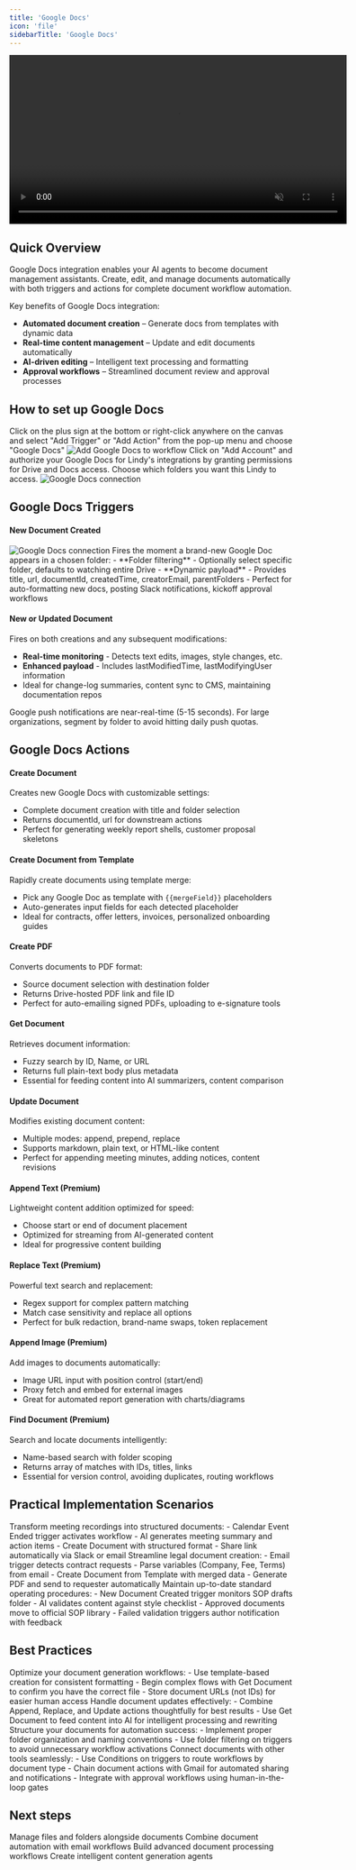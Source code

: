 ```yaml
---
title: 'Google Docs'
icon: 'file'
sidebarTitle: 'Google Docs'
---
```


<div style={{ display: 'flex', justifyContent: 'center', margin: '2rem 0' }}>
  <div className="video-card">
    <video
      src="/lindy-brand-assets/docs_0.mp4"
      width="600"
      autoPlay
      muted
      loop
      playsInline
      style={{ display: 'block', width: '100%', borderRadius: '16px' }}
    />
  </div>
</div>

## Quick Overview

Google Docs integration enables your AI agents to become document management assistants. Create, edit, and manage documents automatically with both triggers and actions for complete document workflow automation.

Key benefits of Google Docs integration:
- **Automated document creation** – Generate docs from templates with dynamic data
- **Real-time content management** – Update and edit documents automatically
- **AI-driven editing** – Intelligent text processing and formatting
- **Approval workflows** – Streamlined document review and approval processes

## How to set up Google Docs

<Steps>
  <Step title="Add Google Docs to your workflow">
    Click on the plus sign at the bottom or right-click anywhere on the canvas and select "Add Trigger" or "Add Action" from the pop-up menu and choose "Google Docs"
    <Frame>
      <img src="/lindy-brand-assets/docs_1.png" alt="Add Google Docs to workflow" />
    </Frame>
  </Step>
  <Step title="Connect and Configure your Google Docs">
    Click on "Add Account" and authorize your Google Docs for Lindy's integrations by granting permissions for Drive and Docs access. Choose which folders you want this Lindy to access.
    <Frame>
      <img src="/lindy-brand-assets/docs_2.png" alt="Google Docs connection" />
    </Frame>
  </Step>
</Steps>

## Google Docs Triggers

#### New Document Created 
<Frame>
  <img src="/lindy-brand-assets/docs_3.png" alt="Google Docs connection" />
</Frame>
Fires the moment a brand-new Google Doc appears in a chosen folder:
- **Folder filtering** - Optionally select specific folder, defaults to watching entire Drive
- **Dynamic payload** - Provides title, url, documentId, createdTime, creatorEmail, parentFolders
- Perfect for auto-formatting new docs, posting Slack notifications, kickoff approval workflows

#### New or Updated Document
Fires on both creations and any subsequent modifications:
- **Real-time monitoring** - Detects text edits, images, style changes, etc.
- **Enhanced payload** - Includes lastModifiedTime, lastModifyingUser information
- Ideal for change-log summaries, content sync to CMS, maintaining documentation repos

<Tip>
  Google push notifications are near-real-time (5-15 seconds). For large organizations, segment by folder to avoid hitting daily push quotas.
</Tip>

## Google Docs Actions


#### Create Document

Creates new Google Docs with customizable settings:
- Complete document creation with title and folder selection
- Returns documentId, url for downstream actions
- Perfect for generating weekly report shells, customer proposal skeletons

#### Create Document from Template

Rapidly create documents using template merge:
- Pick any Google Doc as template with `{{mergeField}}` placeholders
- Auto-generates input fields for each detected placeholder
- Ideal for contracts, offer letters, invoices, personalized onboarding guides

#### Create PDF

Converts documents to PDF format:
- Source document selection with destination folder
- Returns Drive-hosted PDF link and file ID
- Perfect for auto-emailing signed PDFs, uploading to e-signature tools


#### Get Document
Retrieves document information:
- Fuzzy search by ID, Name, or URL
- Returns full plain-text body plus metadata
- Essential for feeding content into AI summarizers, content comparison

#### Update Document
Modifies existing document content:
- Multiple modes: append, prepend, replace
- Supports markdown, plain text, or HTML-like content
- Perfect for appending meeting minutes, adding notices, content revisions

#### Append Text (Premium)
Lightweight content addition optimized for speed:
- Choose start or end of document placement
- Optimized for streaming from AI-generated content
- Ideal for progressive content building


#### Replace Text (Premium)
Powerful text search and replacement:
- Regex support for complex pattern matching
- Match case sensitivity and replace all options
- Perfect for bulk redaction, brand-name swaps, token replacement

#### Append Image (Premium)
Add images to documents automatically:
- Image URL input with position control (start/end)
- Proxy fetch and embed for external images
- Great for automated report generation with charts/diagrams

#### Find Document (Premium)
Search and locate documents intelligently:
- Name-based search with folder scoping
- Returns array of matches with IDs, titles, links
- Essential for version control, avoiding duplicates, routing workflows


## Practical Implementation Scenarios

<AccordionGroup>
  <Accordion title="Instant Meeting Minutes Automation">
    Transform meeting recordings into structured documents:
    - Calendar Event Ended trigger activates workflow
    - AI generates meeting summary and action items
    - Create Document with structured format
    - Share link automatically via Slack or email
  </Accordion>
  
  <Accordion title="Contract Generation Pipeline">
    Streamline legal document creation:
    - Email trigger detects contract requests
    - Parse variables (Company, Fee, Terms) from email
    - Create Document from Template with merged data
    - Generate PDF and send to requester automatically
  </Accordion>
  
  <Accordion title="Living SOP Library Management">
    Maintain up-to-date standard operating procedures:
    - New Document Created trigger monitors SOP drafts folder
    - AI validates content against style checklist
    - Approved documents move to official SOP library
    - Failed validation triggers author notification with feedback
  </Accordion>
</AccordionGroup>

## Best Practices

<AccordionGroup>
  <Accordion title="Document Creation & Templates">
    Optimize your document generation workflows:
    - Use template-based creation for consistent formatting
    - Begin complex flows with Get Document to confirm you have the correct file
    - Store document URLs (not IDs) for easier human access
  </Accordion>
  
  <Accordion title="Content Management">
    Handle document updates effectively:
    - Combine Append, Replace, and Update actions thoughtfully for best results
    - Use Get Document to feed content into AI for intelligent processing and rewriting
  </Accordion>
  
  <Accordion title="Folder Organization">
    Structure your documents for automation success:
    - Implement proper folder organization and naming conventions
    - Use folder filtering on triggers to avoid unnecessary workflow activations
  </Accordion>
  
  <Accordion title="Workflow Integration">
    Connect documents with other tools seamlessly:
    - Use Conditions on triggers to route workflows by document type
    - Chain document actions with Gmail for automated sharing and notifications
    - Integrate with approval workflows using human-in-the-loop gates
  </Accordion>
</AccordionGroup>

## Next steps

<CardGroup cols={2}>
  <Card title="Google Drive Integration" icon="file-lines" href="/skills/popular-integrations/google-drive">
    Manage files and folders alongside documents
  </Card>
  <Card title="Gmail Integration" icon="envelope" href="/skills/popular-integrations/gmail">
    Combine document automation with email workflows
  </Card>
  <Card title="Document Processing" icon="file-lines" href="/use-cases/operations/document-processing">
    Build advanced document processing workflows
  </Card>
  <Card title="Agent Steps" icon="brain-circuit" href="/fundamentals/lindy-101/ai-agents">
    Create intelligent content generation agents
  </Card>
</CardGroup>